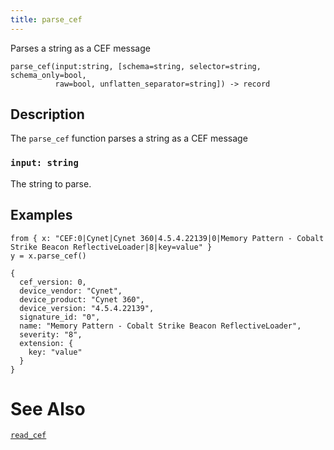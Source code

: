 ```yaml
---
title: parse_cef
---
```



Parses a string as a CEF message

```tql
parse_cef(input:string, [schema=string, selector=string, schema_only=bool,
          raw=bool, unflatten_separator=string]) -> record
```

## Description

The `parse_cef` function parses a string as a CEF message

### `input: string`

The string to parse.

<CommonOptions />

## Examples

```tql
from { x: "CEF:0|Cynet|Cynet 360|4.5.4.22139|0|Memory Pattern - Cobalt Strike Beacon ReflectiveLoader|8|key=value" }
y = x.parse_cef()
```
```tql
{
  cef_version: 0,
  device_vendor: "Cynet",
  device_product: "Cynet 360",
  device_version: "4.5.4.22139",
  signature_id: "0",
  name: "Memory Pattern - Cobalt Strike Beacon ReflectiveLoader",
  severity: "8",
  extension: {
    key: "value"
  }
}
```

# See Also

[`read_cef`](../operators/read_cef.mdx)
